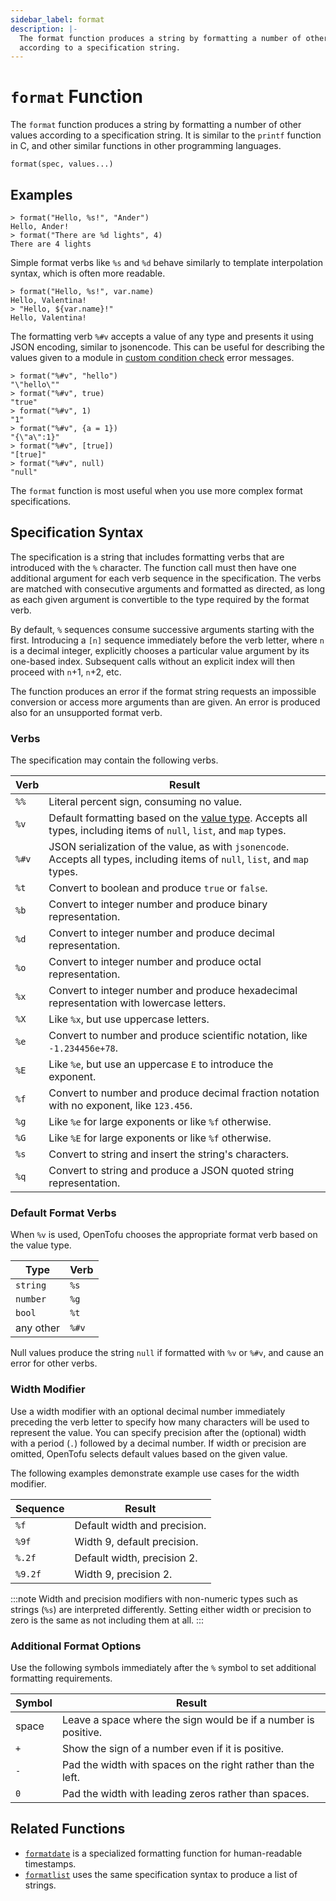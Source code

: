 ```yaml
---
sidebar_label: format
description: |-
  The format function produces a string by formatting a number of other values
  according to a specification string.
---
```


# `format` Function

The `format` function produces a string by formatting a number of other values according
to a specification string. It is similar to the `printf` function in C, and
other similar functions in other programming languages.

```hcl
format(spec, values...)
```

## Examples

```
> format("Hello, %s!", "Ander")
Hello, Ander!
> format("There are %d lights", 4)
There are 4 lights
```

Simple format verbs like `%s` and `%d` behave similarly to template
interpolation syntax, which is often more readable.

```
> format("Hello, %s!", var.name)
Hello, Valentina!
> "Hello, ${var.name}!"
Hello, Valentina!
```

The formatting verb `%#v` accepts a value of any type and presents it using JSON encoding, similar to jsonencode. This can be useful for describing the values given to a module in [custom condition check](/docs/language/expressions/custom-conditions#error-messages) error messages.

```
> format("%#v", "hello")
"\"hello\""
> format("%#v", true)
"true"
> format("%#v", 1)
"1"
> format("%#v", {a = 1})
"{\"a\":1}"
> format("%#v", [true])
"[true]"
> format("%#v", null)
"null"
```

The `format` function is most useful when you use more complex format specifications.

## Specification Syntax

The specification is a string that includes formatting verbs that are introduced
with the `%` character. The function call must then have one additional argument
for each verb sequence in the specification. The verbs are matched with
consecutive arguments and formatted as directed, as long as each given argument
is convertible to the type required by the format verb.

By default, `%` sequences consume successive arguments starting with the first.
Introducing a `[n]` sequence immediately before the verb letter, where `n` is a
decimal integer, explicitly chooses a particular value argument by its
one-based index. Subsequent calls without an explicit index will then proceed
with `n`+1, `n`+2, etc.

The function produces an error if the format string requests an impossible
conversion or access more arguments than are given. An error is produced also
for an unsupported format verb.

### Verbs

The specification may contain the following verbs.

| Verb  | Result                                                                                    |
| ----- | ----------------------------------------------------------------------------------------- |
| `%%`  | Literal percent sign, consuming no value.                                                 |
| `%v`  | Default formatting based on the [value type](#default-format-verbs). Accepts all types, including items of `null`, `list`, and `map` types.                           |
| `%#v` | JSON serialization of the value, as with `jsonencode`. Accepts all types, including items of `null`, `list`, and `map` types.  |
| `%t`  | Convert to boolean and produce `true` or `false`.                                         |
| `%b`  | Convert to integer number and produce binary representation.                              |
| `%d`  | Convert to integer number and produce decimal representation.                             |
| `%o`  | Convert to integer number and produce octal representation.                               |
| `%x`  | Convert to integer number and produce hexadecimal representation with lowercase letters.  |
| `%X`  | Like `%x`, but use uppercase letters.                                                     |
| `%e`  | Convert to number and produce scientific notation, like `-1.234456e+78`.                  |
| `%E`  | Like `%e`, but use an uppercase `E` to introduce the exponent.                            |
| `%f`  | Convert to number and produce decimal fraction notation with no exponent, like `123.456`. |
| `%g`  | Like `%e` for large exponents or like `%f` otherwise.                                     |
| `%G`  | Like `%E` for large exponents or like `%f` otherwise.                                     |
| `%s`  | Convert to string and insert the string's characters.                                     |
| `%q`  | Convert to string and produce a JSON quoted string representation.                        |

### Default Format Verbs

When `%v` is used, OpenTofu chooses the appropriate format verb based on the value type.

| Type      | Verb  |
| --------- | ----- |
| `string`  | `%s`  |
| `number`  | `%g`  |
| `bool`    | `%t`  |
| any other | `%#v` |

Null values produce the string `null` if formatted with `%v` or `%#v`, and cause an error for other verbs.

### Width Modifier

Use a width modifier with an optional decimal number immediately
preceding the verb letter to specify how many characters will be used to represent the value. You can specify precision after the (optional) width with a period (`.`) followed by a decimal number. If width or precision are omitted, OpenTofu selects default values based on the given value.

The following examples demonstrate example use cases for the width modifier.

| Sequence | Result                       |
| -------- | ---------------------------- |
| `%f`     | Default width and precision. |
| `%9f`    | Width 9, default precision.  |
| `%.2f`   | Default width, precision 2.  |
| `%9.2f`  | Width 9, precision 2.        |

:::note
Width and precision modifiers with non-numeric types such as
strings (`%s`) are interpreted differently. Setting either width or precision to
zero is the same as not including them at all.
:::

### Additional Format Options

Use the following symbols immediately after the `%` symbol to set additional formatting requirements.

| Symbol | Result                                                         |
| ------ | -------------------------------------------------------------- |
| space  | Leave a space where the sign would be if a number is positive. |
| `+`    | Show the sign of a number even if it is positive.              |
| `-`    | Pad the width with spaces on the right rather than the left.   |
| `0`    | Pad the width with leading zeros rather than spaces.           |


## Related Functions

* [`formatdate`](/docs/language/functions/formatdate) is a specialized formatting function for
  human-readable timestamps.
* [`formatlist`](/docs/language/functions/formatlist) uses the same specification syntax to
  produce a list of strings.
